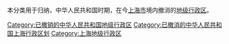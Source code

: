 本分类用于归纳，中华人民共和国时期，在今[[上海市|上海市]]境内撤消的[[地级行政区|地级行政区]]。

[[Category:已撤销的中华人民共和国地级行政区|Category:已撤销的中华人民共和国地级行政区]]
[[Category:已撤消的中华人民共和国上海行政区划|Category:已撤消的中华人民共和国上海行政区划]]
[[Category:上海地级行政区|Category:上海地级行政区]]